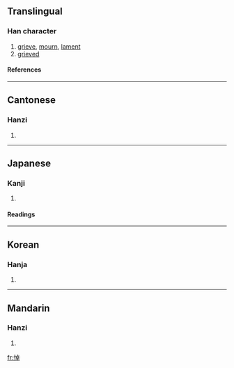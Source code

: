 ==Translingual==
===Han character===
{{Han char|rn=61|rad=心|as=08|sn=11|four=9104<sub>6</sub>|canj=心卜日十 (PYAJ)}}
# [[grieve]], [[mourn]], [[lament]]
# [[grieved]]
====References====
{{Han ref|kx=0389.130|dkj=10738|dj=0722.180|hdz=42314.140|uh=60BC|ud=24764|bh=B1A5|bd=45477}}
----
==Cantonese==
===Hanzi===
{{yue-hanzi|jyut=|y=dou6}}
# {{defn|Cantonese}}
----
==Japanese==
===Kanji===
{{ja-kanji|grade=c|rs=心08}}
# {{defn|Japanese}} 
====Readings====
{{ja-readings|on=[[とう]] (tō)|kun=[[いたむ]] (itamu)}}
----
==Korean==
===Hanja===
{{ko-hanja|hangeul=도|eumhun=|rv=do|mr=to|y=to}}
# {{defn|Korean}}
----
==Mandarin==
===Hanzi===
{{cmn-hanzi|pin=[[dào]] ([[dao4]])|wg=tao<sup>4</sup>}}
# {{defn|Mandarin}}

[[fr:悼]]